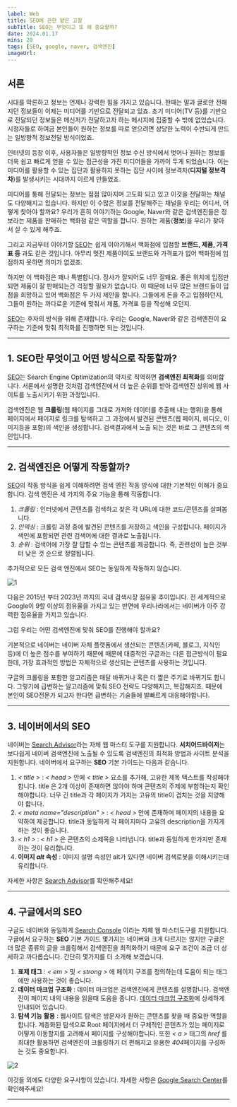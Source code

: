 ```yaml
---
label: Web
title: SEO에 관한 얕은 고찰
subTitle: SEO는 무엇이고 또 왜 중요할까?
date: 2024.01.17
mins: 20
tags: [SEO, google, naver, 검색엔진]
imageUrl:
---
```


## 서론

시대를 막론하고 정보는 언제나 강력한 힘을 가지고 있습니다. 
한때는 말과 글로만 전해지던 정보들이 이제는 미디어를 기반으로 전달되고 있죠. 
초기 미디어(TV 등)를 기반으로 전달되던 정보들은 메신저가 전달하고자 하는 메시지에 집중할 수 밖에 없었습니다. 
시청자들로 하여금 본인들이 원하는 정보를 따로 얻으려면 상당한 노력이 수반되게 만드는 일방향적 정보전달 방식이었죠.

인터넷의 등장 이후, 사용자들은 일방향적인 정보 수신 방식에서 벗어나 
원하는 정보를 더욱 쉽고 빠르게 얻을 수 있는 접근성을 가진 미디어들을 가까이 두게 되었습니다. 
이는 미디어를 활용할 수 있는 집단과 활용하지 못하는 집단 사이에 정보격차(**디지털 정보격차**)를 발생시키는 시대까지 이르게 만들었죠.

미디어를 통해 전달되는 정보는 점점 많아지며 고도화 되고 있고 이것을 전달하는 채널도 다양해지고 있습니다. 
하지만 이 수많은 정보를 전달해주는 채널을 우리는 어디서, 어떻게 찾아야 할까요? 
우리가 흔히 이야기하는 Google, Naver와 같은 검색엔진들은 정보라는 제품을 판매하는 백화점 같은 역할을 합니다. 
원하는 제품(**정보**)을 우리가 찾아서 살 수 있게 해주죠.

그리고 지금부터 이야기할 [SEO](https://developer.mozilla.org/ko/docs/Glossary/SEO)는 쉽게 이야기해서 백화점에 입점할
**브랜드, 제품, 가격표 등** 과도 같은 것입니다. 아무리 멋진 제품이여도 브랜드와 가격표가 없어 백화점에 입점하지 못하면 의미가 없겠죠.

하지만 이 백화점은 꽤나 특별합니다. 장사가 잘되어도 너무 잘돼요. 
좋은 위치에 입점만 되면 제품이 잘 판매되는건 걱정할 필요가 없습니다. 
이 때문에 너무 많은 브랜드들이 입점을 희망하고 있어 백화점은 두 가지 제안을 합니다. 
그들에게 돈을 주고 입점하던지, 그들이 원하는 까다로운 기준에 맞춰서 제품, 가격표 등을 작성해 오던지.

[SEO](https://developer.mozilla.org/ko/docs/Glossary/SEO)는 후자의 방식을 위해 존재합니다. 
우리는 Google, Naver와 같은 검색엔진이 요구하는 기준에 맞춰 최적화를 진행하면 되는 것입니다.

---

## 1. SEO란 무엇이고 어떤 방식으로 작동할까?

[SEO](https://developer.mozilla.org/ko/docs/Glossary/SEO)는 Search Engine Optimization의 약자로 직역하면 **검색엔진 최적화**를 의미합니다.
서론에서 설명한 것처럼 검색엔진에서 더 높은 순위를 받아 검색엔진 상위에 웹 사이트를 노출시키기 위한 과정입니다.

검색엔진은 웹 **크롤링**(웹 페이지를 그대로 가져와 데이터를 추출해 내는 행위)을 통해 페이지에서 페이지로 링크를 탐색하고
그 과정에서 발견된 콘텐츠(웹 페이지, 비디오, 이미지등을 포함)의 색인을 생성합니다. 검색결과에서 노출 되는 것은 바로 그 콘텐츠의 색인입니다.

---

## 2. 검색엔진은 어떻게 작동할까?
[SEO](https://developer.mozilla.org/ko/docs/Glossary/SEO)의 작동 방식을 쉽게 이해하려면 검색 엔진 작동 방식에 대한 기본적인
이해가 중요합니다. 검색 엔진은 세 가지의 주요 기능을 통해 작동합니다.

1. *크롤링* : 인터넷에서 콘텐츠를 검색하고 찾은 각 URL에 대한 코드/콘텐츠를 살펴봅니다.
2. *인덱싱* : 크롤링 과정 중에 발견된 콘텐츠를 저장하고 색인을 구성합니다. 페이지가 색인에 포함되면 관련 검색어에 대한 결과로 노출됩니다.
3. *순위* : 검색어에 가장 잘 답할 수 있는 콘텐츠를 제공합니다. 즉, 관련성이 높은 것부터 낮은 것 순으로 정렬됩니다.

추가적으로 모든 검색 엔진에서 SEO는 동일하게 작동하지 않습니다. 

![1](/post/shallow-seo/search_engin_score.png "국내 검색시장 점유율 추이")

다음은 2015년 부터 2023년 까지의 국내 검색시장 점유울 추이입니다. 
전 세계적으로 Google이 9할 이상의 점유율을 가지고 있는 반면에 우리나라에서는 네이버가 아주 강력한 점유율을 가지고 있습니다.

그럼 우리는 어떤 검색엔진에 맞춰 SEO를 진행해야 할까요?

기본적으로 네이버는 네이버 자체 플랫폼에서 생산되는 콘텐츠(카페, 블로그, 지식인 등)에 더 높은 점수를 부여하기 때문에
때문에 대중적인 구글과는 다른 접근방식이 필요한데, 가장 효과적인 방법은 자체적으로 생산되는 콘텐츠를 사용하는 것입니다.

구글의 크롤링을 포함한 알고리즘은 매달 바뀌거나 혹은 더 짧은 주기로 바뀌기도 합니다. 
그렇기에 급변하는 알고리즘에 맞춰 SEO 전략도 다양해지고, 복잡해지죠.
때문에 본인이 SEO전문가 되고자 한다면 급변하는 기술들에 발빠르게 대응해야합니다.

---

## 3. 네이버에서의 SEO

네이버는 [Search Advisor](https://searchadvisor.naver.com)라는 자체 웹 마스터 도구를 지원합니다.
**서치어드바이저**는 보다쉽게 네이버 검색엔진에 노출될 수 있도록 검색엔진의 최적화 방법과 사이트 분석을 지원합니다.
네이버에서 요구하는 **SEO** 기본 가이드는 다음과 같습니다.

1. *&lt; title &gt;* : *&lt; head &gt;* 안에 *&lt; title &gt;* 요소를 추가해, 고유한 제목 텍스트를 작성해야 합니다. 
title 은 2개 이상이 존재하면 않아야 하며 콘텐츠의 주제에 부합하는지 확인해야합니다.
너무 긴 title과 각 페이지가 가지는 고유의 title이 겹치는 것을 지양해야 합니다.
2. *&lt; meta name="description" &gt;* : *&lt; head &gt;* 안에 존재하며 페이지의 내용을 요약하여 제공합니다.
title과 동일하게 각 페이지마다 고유의 description을 가지게 하는 것이 좋습니다.
3. *&lt; h1 &gt;* :  *&lt; h1 &gt;* 은 콘텐츠의 소제목을 나타냅니다. title과 동일하게 한가지만 존재하는 것이 유리합니다.
4. **이미지 *alt* 속성** : 이미지 설명 속성인 alt가 있다면 네이버 검색로봇을 이해시키는데 유리합니다.

자세한 사항은 [Search Advisor](https://searchadvisor.naver.com)를 확인해주세요!

---

## 4. 구글에서의 SEO

구글도 네이버와 동일하게 [Search Console](https://search.google.com) 이라는 자체 웹 마스터도구를 지원합니다.
구글에서 요구하는 **SEO** 기본 가이드 몇가지는 네이버와 크게 다르지는 않지만 
구글은 더 많은 종류의 글을 크롤링해서 검색엔진을 최적화하기 때문에 요구 조건이 조금 더 상세하고 까다롭습니다.
간단히 몇가지를 더 소개해 보겠습니다.

1. **표제 태그** : *&lt; em &gt;* 및 *&lt; strong &gt;* 에 페이지 구조를 정의하는데 도움이 되는 태그에만 사용하는 것이 좋습니다.
2. **데이터 마크업 구조화** : 데이터 마크업은 검색엔진에게 콘텐츠를 설명합니다. 검색엔진이 페이지 내의 내용을 읽을때 도움을 줍니다.
[데이터 마크업 구조화](https://developers.google.com/search/docs/appearance/structured-data/search-gallery?hl=k)에 상세하게 안내되어 있습니다.
3. **탐색 기능 활용** : 웹사이트 탐색은 방문자가 원하는 콘텐츠를 찾을 때 중요한 역할을 합니다. 
계층화된 탐색으로 Root 페이지에서 더 구체적인 콘텐츠가 있는 페이지로 어떻게 이동할지를 고려해서 페이지를 구성해야합니다.
또한 *&lt; a &gt;* 태그의 *href* 를 최대한 활용하면 검색엔진이 크롤링하기 더 편해지고 유용한 *404*페이지를 구성하는 것도 중요합니다.

![2](/post/shallow-seo/dir_ex.png "페이지의 계층 구성에 따른 디렉토리 구조")


이것들 외에도 다양한 요구사항이 있습니다.
자세한 사항은 [Google Search Center](https://developers.google.com/search/docs/fundamentals/seo-starter-guide?hl=ko)를 확인해주세요!

---